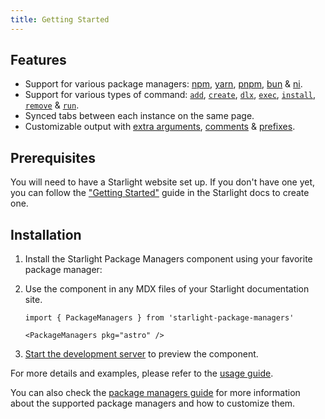 ```yaml
---
title: Getting Started
---
```



## Features

- Support for various package managers: [npm](https://www.npmjs.com), [yarn](https://yarnpkg.com), [pnpm](https://pnpm.io), [bun](https://bun.sh) & [ni](https://github.com/antfu/ni).
- Support for various types of command: [`add`](/usage/#add), [`create`](/usage/#create), [`dlx`](/usage/#dlx), [`exec`](/usage/#exec), [`install`](/usage/#install), [`remove`](/usage/#remove) & [`run`](/usage/#run).
- Synced tabs between each instance on the same page.
- Customizable output with [extra arguments](/usage/#extra-arguments), [comments](/usage/#comment) & [prefixes](/usage/#prefix).

## Prerequisites

You will need to have a Starlight website set up.
If you don't have one yet, you can follow the ["Getting Started"](https://starlight.astro.build/getting-started) guide in the Starlight docs to create one.

## Installation


<Steps>

1. Install the Starlight Package Managers component using your favorite package manager:

   <PackageManagers pkg="starlight-package-managers" />

2. Use the component in any MDX files of your Starlight documentation site.

   ```mdx title="src/content/docs/example.mdx"
   import { PackageManagers } from 'starlight-package-managers'

   <PackageManagers pkg="astro" />
   ```

3. [Start the development server](https://starlight.astro.build/getting-started/#start-the-development-server) to preview the component.

</Steps>

For more details and examples, please refer to the [usage guide](/usage).

You can also check the [package managers guide](/guides/package-managers) for more information about the supported package managers and how to customize them.
